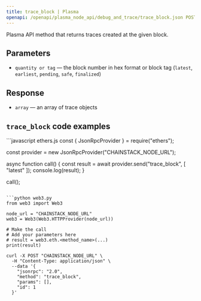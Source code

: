 ```yaml
---
title: trace_block | Plasma
openapi: /openapi/plasma_node_api/debug_and_trace/trace_block.json POST /be84184cd12967be5a65d06651c60085
---
```


Plasma API method that returns traces created at the given block.

## Parameters

* `quantity or tag` — the block number in hex format or block tag (`latest`, `earliest`, `pending`, `safe`, `finalized`)

## Response

* `array` — an array of trace objects

## `trace_block` code examples

<CodeGroup>
```javascript ethers.js
const { JsonRpcProvider } = require("ethers");

const provider = new JsonRpcProvider("CHAINSTACK_NODE_URL");

async function call() {
  const result = await provider.send("trace_block", [
    "latest"
  ]);
  console.log(result);
}

call();
```

```python web3.py
from web3 import Web3

node_url = "CHAINSTACK_NODE_URL"
web3 = Web3(Web3.HTTPProvider(node_url))

# Make the call
# Add your parameters here
# result = web3.eth.<method_name>(...)
print(result)
```

```shell cURL
curl -X POST "CHAINSTACK_NODE_URL" \
  -H "Content-Type: application/json" \
  --data '{
    "jsonrpc": "2.0",
    "method": "trace_block",
    "params": [],
    "id": 1
  }'
```
</CodeGroup>
